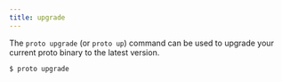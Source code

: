 ```yaml
---
title: upgrade
---
```


The `proto upgrade` (or `proto up`) command can be used to upgrade your current proto binary to the
latest version.

```shell
$ proto upgrade
```
